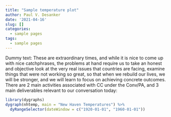 ```yaml
---
title: "Sample temperature plot"
author: Paul V. Desanker
date: '2021-04-16'
slug: []
categories:
  - sample pages
tags:
  - sample pages
---
```


Dummy text: These are extraordinary times, and while it is nice to come up with nice catchphrases, the problems at hand require us to take an honest and objective look at the very real issues that countries are facing, examine things that were not working so great, so that when we rebuild our lives, we will be stronger, and we will learn to focus on achieving concrete outcomes. 
There are 2 main activities associated with CC under the Conv/PA, and 3 main deliverables relevant to our conversation today: 


```r
library(dygraphs)
dygraph(nhtemp, main = "New Haven Temperatures") %>% 
  dyRangeSelector(dateWindow = c("1920-01-01", "1960-01-01"))
```


  